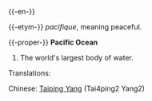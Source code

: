 {{-en-}}

{{-etym-}}
{{F.}} ''pacifique'', meaning peaceful.

{{-proper-}}
'''Pacific Ocean'''
#The world's largest body of water.

{{wikipedia}}

Translations:

Chinese: [[Taiping Yang]] (Tai4ping2 Yang2)